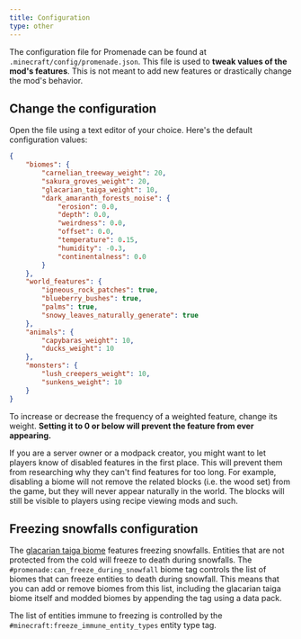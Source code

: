 ```yaml
---
title: Configuration
type: other
---
```


The configuration file for Promenade can be found at `.minecraft/config/promenade.json`.
This file is used to **tweak values of the mod's features**. This is not meant to add new features or drastically change the mod's behavior.

## Change the configuration

Open the file using a text editor of your choice. Here's the default configuration values:

```json
{
    "biomes": {
        "carnelian_treeway_weight": 20,
        "sakura_groves_weight": 20,
        "glacarian_taiga_weight": 10,
        "dark_amaranth_forests_noise": {
            "erosion": 0.0,
            "depth": 0.0,
            "weirdness": 0.0,
            "offset": 0.0,
            "temperature": 0.15,
            "humidity": -0.3,
            "continentalness": 0.0
        }
    },
    "world_features": {
        "igneous_rock_patches": true,
        "blueberry_bushes": true,
        "palms": true,
        "snowy_leaves_naturally_generate": true
    },
    "animals": {
        "capybaras_weight": 10,
        "ducks_weight": 10
    },
    "monsters": {
        "lush_creepers_weight": 10,
        "sunkens_weight": 10
    }
}
```

To increase or decrease the frequency of a weighted feature, change its weight. **Setting it to 0 or below will prevent the feature from ever appearing.**

<Callout variant="info">
    If you are a server owner or a modpack creator, you might want to let players know of disabled features in the first
    place.
    This will prevent them from researching why they can't find features for too long.
    For example, disabling a biome will not remove the related blocks (i.e. the wood set) from the game, but they will never appear naturally in the world.
    The blocks will still be visible to players using recipe viewing mods and such.
</Callout>

## Freezing snowfalls configuration
The [glacarian taiga biome](../biomes/glacarian_taiga) features freezing snowfalls. Entities that are not protected from the cold will freeze to death during snowfalls.
The `#promenade:can_freeze_during_snowfall` biome tag controls the list of biomes that can freeze entities to death during snowfall.
This means that you can add or remove biomes from this list, including the glacarian taiga biome itself and modded biomes by appending the tag using a data pack.

The list of entities immune to freezing is controlled by the `#minecraft:freeze_immune_entity_types` entity type tag.
